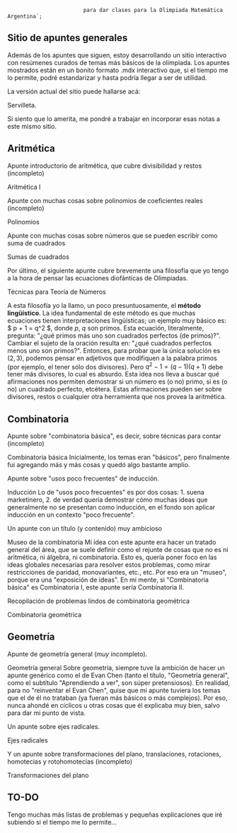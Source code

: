                             para dar clases para la Olimpiada Matemática Argentina`;


## Sitio de apuntes generales

Además de los apuntes que siguen, estoy desarrollando un sitio interactivo con resúmenes curados de temas más básicos de la olimpiada. Los apuntes mostrados están en un bonito formato .mdx interactivo que, si el tiempo me lo permite, podré estandarizar y hasta podría llegar a ser de utilidad.

La versión actual del sitio puede hallarse acá: 
<Link
    href='https://servilleta.vercel.app/'
    className='text-blue-800'
>
    Servilleta.
</Link>

Si siento que lo amerita, me pondré a trabajar en incorporar esas notas a este mismo sitio.

## Aritmética

Apunte introductorio de aritmética, que cubre divisibilidad y restos (incompleto)
<Link
    href='https://docs.google.com/document/d/e/2PACX-1vQzr0bZA6Y3KZ5QDXZ760n0LZb-tllZ9Kb2RYd3smhGeEN827kx2xQIX58CyNb72w/pub'
    className='text-blue-800'
>
    Aritmética I
</Link> 

Apunte con muchas cosas sobre polinomios de coeficientes reales (incompleto)
<Link
    href='https://docs.google.com/document/d/e/2PACX-1vTEB_MRyfxB4PlAQlV3NGKSzQgpm376GHu2Iw191AJn-fcPaBH2KYS1WorE-Zd1kQ/pub'
    className='text-blue-800'
>
    Polinomios
</Link> 

Apunte con muchas cosas sobre números que se pueden escribir como suma de cuadrados
<Link
    href='https://docs.google.com/document/d/e/2PACX-1vS9f0Mw1kEJEtxYiFsTSbJuxfWGB-Kh_XJeq3mKs8S_oPG3nXgQ5MMZBdulhlAkbQ/pub'
    className='text-blue-800'
>
    Sumas de cuadrados
</Link>

Por último, el siguiente apunte cubre brevemente una filosofía que yo tengo a la hora de pensar las ecuaciones diofánticas de Olimpiadas.
<Link
    href='https://docs.google.com/document/d/e/2PACX-1vTLqQnangGDhCDsAYucNwNViPty4PDVDaIKVhpllZiwlsMBsLc_nnpcFhacJkDsFyy23Vc9o4FYBVrp/pub'
    className='text-blue-800'
>
    Técnicas para Teoría de Números
</Link>

A esta filosofía yo la llamo, un poco presuntuosamente, el **método lingüístico**. La idea fundamental de este método es que muchas ecuaciones tienen interpretaciones lingüísticas; un ejemplo muy básico es: $ p + 1 = q^2 $, donde $p$, $q$ son primos. Esta ecuación, literalmente, pregunta: "¿qué primos más uno son cuadrados perfectos (de primos)?". Cambiar el sujeto de la oración resulta en: "¿qué cuadrados perfectos menos uno son primos?". Entonces, para probar que la única solución es $(2, 3)$, podemos pensar en adjetivos que modifiquen a la palabra primos (por ejemplo, el tener sólo dos divisores). Pero $q^2 - 1 = (q-1)(q+1)$ debe tener más divisores, lo cual es absurdo. Esta idea nos lleva a buscar qué afirmaciones nos permiten demostrar si un número es (o no) primo, si es (o no) un cuadrado perfecto, etcétera. Estas afirmaciones pueden ser sobre divisores, restos o cualquier otra herramienta que nos provea la aritmética.

## Combinatoria

Apunte sobre "combinatoria básica", es decir, sobre técnicas para contar (incompleto)
<Link
    href='https://docs.google.com/document/d/e/2PACX-1vQL1lhxwOIAiLsEhJ69eskT_BCPzkGTMigFD9FzMEdiOGZpW8qu2AFgf61Pgg_Fuw/pub'
    className='text-blue-800'
>
    Combinatoria básica 
</Link>
Inicialmente, los temas eran "básicos", pero finalmente fui agregando más y más cosas y quedó algo bastante amplio.

Apunte sobre "usos poco frecuentes" de inducción.
<Link
    href='https://docs.google.com/document/d/e/2PACX-1vRDR88qI1-GmD9QSlZHZc05-jh1_iDXLrHt-ttVr6K2oxw94y5_fF6sBKqYqwBJrA/pub'
    className='text-blue-800'
>
    Inducción 
</Link>
Lo de "usos poco frecuentes" es por dos cosas: 1. suena marketinero, 2. de verdad quería demostrar cómo muchas ideas que generalmente no se presentan como inducción, en el fondo son aplicar inducción en un contexto "poco frecuente".

Un apunte con un título (y contenido) muy ambicioso
<Link
    href='https://docs.google.com/document/d/e/2PACX-1vRY9DKmVa82lEXkyqWA-eII2nMFy9iCs2IBUPRLdjZVtvpxUvs6VAEmT1S3fOBwxw/pub'
    className='text-blue-800'
>
    Museo de la combinatoria 
</Link>
Mi idea con este apunte era hacer un tratado general del área, que se suele definir como el rejunte de cosas que no es ni aritmética, ni álgebra, ni combinatoria. Esto es, quería poner foco en las ideas globales necesarias para resolver estos problemas, como mirar restricciones de paridad, monovariantes, etc., etc. Por eso era un "museo", porque era una "exposición de ideas". En mi mente, si "Combinatoria básica" es Combinatoria I, este apunte sería Combinatoria II.

Recopilación de problemas lindos de combinatoria geométrica
<Link
    href='https://docs.google.com/document/d/e/2PACX-1vTMFpp5m5MXS6qkyOJSxBYcflCxJWriCqMnjQM2WmXpMyu_qwfaYY-0n8jcSRHSHXWvxS3WX5aTdG3K/pub'
    className='text-blue-800'
>
    Combinatoria geométrica 
</Link>

## Geometría

Apunte de geometría general (*muy* incompleto).
<Link
    href='https://docs.google.com/document/d/e/2PACX-1vSZlxuCn--OVSafa9KzEgcNKDMAghP5LfvoiqWTjBh5RmXBLsLi5u1VURB4gQ-9DQ/pub'
    className='text-blue-800'
>
    Geometría general 
</Link>
Sobre geometría, siempre tuve la ambición de hacer un apunte genérico como el de Evan Chen (tanto el título, "Geometría general", como el subtítulo "Aprendiendo a ver", son súper pretensiosos). En realidad, para no "reinventar el Evan Chen", quise que mi apunte tuviera los temas que el de él no trataban (ya fueran más básicos o más complejos). Por eso, nunca ahondé en cíclicos u otras cosas que él explicaba muy bien, salvo para dar mi punto de vista.

Un apunte sobre ejes radicales.
<Link
    href='https://docs.google.com/document/d/e/2PACX-1vRR3oM8fdokWj1e0-CWPEXF2-r6ceqMNcW2V_7iQPcyOAK4wSrXoaGQOZMEg5iKzg/pub'
    className='text-blue-800'
>
    Ejes radicales 
</Link>

Y un apunte sobre transformaciones del plano, translaciones, rotaciones, homotecias y rotohomotecias (incompleto)
<Link
    href='https://docs.google.com/document/d/e/2PACX-1vTTDuNh_2iefIDrLEOReYL35w7_YX8M7rcQE84eyk9g21TUTySxdDImXTcwMhFWMQ/pub'
    className='text-blue-800'
>
    Transformaciones del plano 
</Link>

## TO-DO

Tengo muchas más listas de problemas y pequeñas explicaciones que iré subiendo si el tiempo me lo permite...
